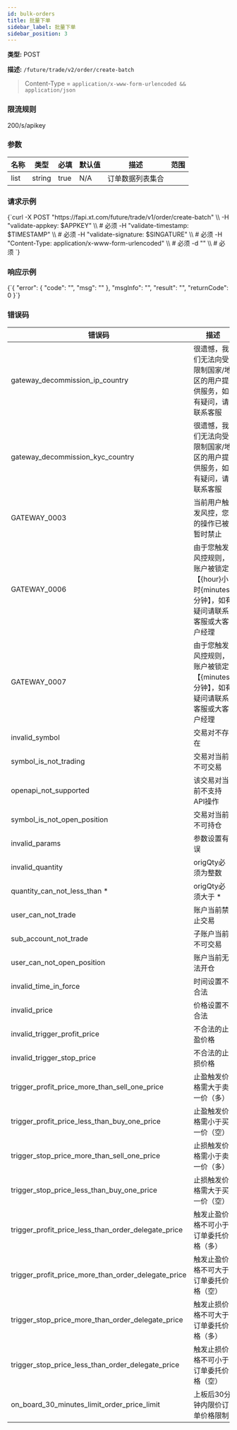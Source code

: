 ```yaml
---
id: bulk-orders
title: 批量下单
sidebar_label: 批量下单
sidebar_position: 3
---
```


**类型:** POST

**描述:** `/future/trade/v2/order/create-batch`

> Content-Type = `application/x-www-form-urlencoded && application/json`

### 限流规则

200/s/apikey

### 参数

| 名称 | 类型   | 必填 | 默认值 | 描述                   | 范围 |
| ---- | ------ | --------- | ------- | ----------------------------- | ------ |
| list | string | true      | N/A     | 订单数据列表集合 |        |

### 请求示例

<CodeBlock language="bash" title="Request">
{`curl -X POST "https://fapi.xt.com/future/trade/v1/order/create-batch" \\
  -H "validate-appkey: $APPKEY" \\  # 必须
  -H "validate-timestamp: $TIMESTAMP" \\  # 必须
  -H "validate-signature: $SINGATURE" \\  # 必须
  -H "Content-Type: application/x-www-form-urlencoded" \\  # 必须
  -d "" \\  # 必须
`}
</CodeBlock>

### 响应示例

<CodeBlock language="json" title="Response">
{`{
  "error": {
    "code": "",
    "msg": ""
  },
  "msgInfo": "",
  "result": "",
  "returnCode": 0
}`}
</CodeBlock>

### 错误码

| 错误码 | 描述 |
| --- | --- |
| gateway_decommission_ip_country | 很遗憾，我们无法向受限制国家/地区的用户提供服务，如有疑问，请联系客服 |
| gateway_decommission_kyc_country | 很遗憾，我们无法向受限制国家/地区的用户提供服务，如有疑问，请联系客服 |
| GATEWAY_0003 | 当前用户触发风控，您的操作已被暂时禁止 |
| GATEWAY_0006 | 由于您触发风控规则，账户被锁定【\{hour}小时\{minutes}分钟】，如有疑问请联系客服或大客户经理 |
| GATEWAY_0007 | 由于您触发风控规则，账户被锁定【\{minutes}分钟】，如有疑问请联系客服或大客户经理 |
| invalid_symbol | 交易对不存在 |
| symbol_is_not_trading | 交易对当前不可交易 |
| openapi_not_supported | 该交易对当前不支持API操作 |
| symbol_is_not_open_position | 交易对当前不可持仓 |
| invalid_params | 参数设置有误 |
| invalid_quantity | origQty必须为整数 |
| quantity_can_not_less_than * | origQty必须大于 * |
| user_can_not_trade | 账户当前禁止交易 |
| sub_account_not_trade | 子账户当前不可交易 |
| user_can_not_open_position | 账户当前无法开仓 |
| invalid_time_in_force | 时间设置不合法 |
| invalid_price | 价格设置不合法 |
| invalid_trigger_profit_price | 不合法的止盈价格 |
| invalid_trigger_stop_price | 不合法的止损价格 |
| trigger_profit_price_more_than_sell_one_price | 止盈触发价格需大于卖一价（多） |
| trigger_profit_price_less_than_buy_one_price | 止盈触发价格需小于买一价（空） |
| trigger_stop_price_more_than_sell_one_price | 止损触发价格需小于卖一价（多） |
| trigger_stop_price_less_than_buy_one_price | 止损触发价格需大于买一价（空） |
| trigger_profit_price_less_than_order_delegate_price | 触发止盈价格不可小于订单委托价格（多） |
| trigger_profit_price_more_than_order_delegate_price | 触发止盈价格不可大于订单委托价格（空） |
| trigger_stop_price_more_than_order_delegate_price | 触发止损价格不可大于订单委托价格（多） |
| trigger_stop_price_less_than_order_delegate_price | 触发止损价格不可小于订单委托价格（空） |
| on_board_30_minutes_limit_order_price_limit | 上板后30分钟内限价订单价格限制 |